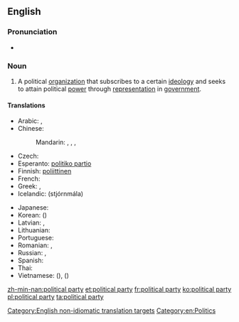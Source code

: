 ==English==
{{wikipedia}}

===Pronunciation===
* {{audio|En-uk-political party.ogg|Audio (UK)}}

===Noun===
{{en-noun|sg=[[political]] [[party]]|pl=political parties}}

# A political [[organization]] that subscribes to a certain [[ideology]] and seeks to attain political [[power]] through [[representation]] in [[government]].

====Translations====
{{trans-top|political organization}}
* Arabic: {{t|ar|حزب سياسي|m|tr=ḥizb siyaasiyy}},  {{t-|ar|حزب|m|tr=ḥizb}}
* Chinese:
*: Mandarin: {{t+|cmn|政黨|sc=Hani}}, {{t+|cmn|政党|tr=zhèngdǎng|sc=Hani}}, {{t+|cmn|黨|sc=Hani}}, {{t+|cmn|党|tr=dǎng|sc=Hani}}
* Czech: {{t-|cs|politická strana|f}}
* Esperanto: [[politiko partio]]
* Finnish: [[poliittinen#Finnish|poliittinen]] {{t|fi|puolue}}
* French: {{t+|fr|parti politique}}
* Greek: {{t-|el|πολιτικό κόμμα|n|tr=politikó kómma}},  {{qualifier|colloquial}} {{t+|el|κόμμα|n|tr=kómma}}
* Icelandic: (stjórnmála) {{t|is|flokk}}
{{trans-mid}}
* Japanese: {{t+|ja|政党|tr=せいとう, seitō}}
* Korean: {{t+|ko|정당|tr=jeongdang|sc=Hang}} ({{t+|ko|政黨|sc=Hani}})
* Latvian: {{t|lv|politiska partija|f}}, {{t|lv|politiskā partija|f}}
* Lithuanian: {{t|lt|politinė partija|f}}
* Portuguese: {{t|pt|partido político|m}}
* Romanian: {{t|ro|partide politice|n|p}}, {{t|ro|partid politic|n}}
* Russian: {{t|ru|политическая партия|f|tr=politíčeskaja pártija}},  {{t+|ru|партия|f|tr=pártija}}
* Spanish: {{t|es|partido político|m}}
* Thai: {{t|th|พรรคการเมือง|tr=pák gaan meuang|sc=Thai}}
* Vietnamese: {{t|vi|chánh đảng}} ({{t|vi|政黨}}), {{t|vi|đảng}} ({{t|vi|黨}})
{{trans-bottom}}

[[Category:English non-idiomatic translation targets]]
[[Category:en:Politics]]

[[zh-min-nan:political party]]
[[et:political party]]
[[fr:political party]]
[[ko:political party]]
[[pl:political party]]
[[ta:political party]]